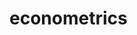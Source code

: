# econometrics


<ul className="grid grid-cols-1 md:grid-cols-2 lg:grid-cols-3 xl:grid-cols-4 gap-4 -ml-6">
<ReferenceCard
    title="Bgod"
    description="Calculate test statistics for autocorrelation"
    url="/sdk/reference/econometrics/bgod"
    chevron={false}
/>
<ReferenceCard
    title="Bols"
    description="The between estimator is an alternative, usually less efficient estimator, can can be used to"
    url="/sdk/reference/econometrics/bols"
    chevron={false}
/>
<ReferenceCard
    title="Bpag"
    description="Calculate test statistics for heteroscedasticity"
    url="/sdk/reference/econometrics/bpag"
    chevron={false}
/>
<ReferenceCard
    title="Clean"
    description="Clean up NaNs from the dataset"
    url="/sdk/reference/econometrics/clean"
    chevron={false}
/>
<ReferenceCard
    title="Coint"
    description="Calculate cointegration tests between variable number of input series"
    url="/sdk/reference/econometrics/coint"
    chevron={false}
/>
<ReferenceCard
    title="Comparison"
    description="Compare regression results between Panel Data regressions."
    url="/sdk/reference/econometrics/comparison"
    chevron={false}
/>
<ReferenceCard
    title="Dwat"
    description="Calculate test statistics for Durbin Watson autocorrelation"
    url="/sdk/reference/econometrics/dwat"
    chevron={false}
/>
<ReferenceCard
    title="Fdols"
    description="First differencing is an alternative to using fixed effects when there might be correlation."
    url="/sdk/reference/econometrics/fdols"
    chevron={false}
/>
<ReferenceCard
    title="Fe"
    description="When effects are correlated with the regressors the RE and BE estimators are not consistent."
    url="/sdk/reference/econometrics/fe"
    chevron={false}
/>
<ReferenceCard
    title="Garch"
    description="Calculates volatility forecasts based on GARCH."
    url="/sdk/reference/econometrics/garch"
    chevron={false}
/>
<ReferenceCard
    title="Get Regression Data"
    description="This function creates a DataFrame with the required regression data as"
    url="/sdk/reference/econometrics/get_regression_data"
    chevron={false}
/>
<ReferenceCard
    title="Granger"
    description="Calculate granger tests"
    url="/sdk/reference/econometrics/granger"
    chevron={false}
/>
<ReferenceCard
    title="Load"
    description="Load custom file into dataframe."
    url="/sdk/reference/econometrics/load"
    chevron={false}
/>
<ReferenceCard
    title="Norm"
    description="The distribution of returns and generate statistics on the relation to the normal curve."
    url="/sdk/reference/econometrics/norm"
    chevron={false}
/>
<ReferenceCard
    title="Ols"
    description="Performs an OLS regression on timeseries data. [Source: Statsmodels]"
    url="/sdk/reference/econometrics/ols"
    chevron={false}
/>
<ReferenceCard
    title="Options"
    description="Obtain columns-dataset combinations from loaded in datasets that can be used in other commands"
    url="/sdk/reference/econometrics/options"
    chevron={false}
/>
<ReferenceCard
    title="Panel"
    description="Based on the regression type, this function decides what regression to run."
    url="/sdk/reference/econometrics/panel"
    chevron={false}
/>
<ReferenceCard
    title="Pols"
    description="PooledOLS is just plain OLS that understands that various panel data structures."
    url="/sdk/reference/econometrics/pols"
    chevron={false}
/>
<ReferenceCard
    title="Re"
    description="The random effects model is virtually identical to the pooled OLS model except that is accounts for the"
    url="/sdk/reference/econometrics/re"
    chevron={false}
/>
<ReferenceCard
    title="Root"
    description="Calculate test statistics for unit roots"
    url="/sdk/reference/econometrics/root"
    chevron={false}
/>
<ReferenceCard
    title="Vif"
    description="Calculates VIF (variance inflation factor), which tests collinearity."
    url="/sdk/reference/econometrics/vif"
    chevron={false}
/>
</ul>
